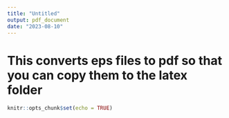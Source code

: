 ```yaml
---
title: "Untitled"
output: pdf_document
date: "2023-08-10"
---
```


# This converts eps files to pdf so that you can copy them to the latex folder

```r
knitr::opts_chunk$set(echo = TRUE)
```

\begin{figure}
\centering\includegraphics [width=0.75\textwidth]{pdfs.eps}
\end{figure}


\begin{figure}
\centering\includegraphics [width=0.75\textwidth]{res_lin.eps}
\end{figure}


\begin{figure}
\centering\includegraphics [width=0.75\textwidth]{res_pow.eps}
\end{figure}


\begin{figure}
\centering\includegraphics [width=0.75\textwidth]{res_null.eps}
\end{figure}
